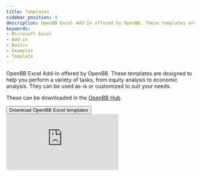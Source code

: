 ```yaml
---
title: Templates
sidebar_position: 4
description: OpenBB Excel Add-In offered by OpenBB. These templates are designed to help you perform a variety of tasks, from equity analysis to economic analysis. They can be used as-is or customized to suit your needs.
keywords:
- Microsoft Excel
- Add-in
- Basics
- Examples
- Template
---
```


OpenBB Excel Add-In offered by OpenBB. These templates are designed to help you perform a variety of tasks, from equity analysis to economic analysis. They can be used as-is or customized to suit your needs.

These can be downloaded in the [OpenBB Hub](https://my.openbb.co).

<div className="flex-grow flex items-center justify-center my-5">
    <a href="https://my.openbb.co/app/excel">
        <button
            className="bg-grey-200 hover:bg-grey-400 dark:bg-[#303038] dark:hover:bg-grey-600 text-grey-900 dark:text-grey-200 text-sm font-medium py-2 px-4 rounded"
        >
            Download OpenBB Excel templates
        </button>
    </a>
</div>

<div style={{display: 'flex', justifyContent: 'center'}}>
    <iframe
        style={{width: '800px', height: '450px', display: 'block', margin: '0 auto'}}
        src="https://www.youtube.com/embed/zo54iIkEd_Y?si=8dT8cghep4ale8oO"
        title="YouTube video player"
        frameBorder="0"
        allow="accelerometer; autoplay; clipboard-write; encrypted-media; gyroscope; picture-in-picture; web-share"
    />
</div>

## OpenBB Excel templates

![Excel Template 1](https://github.com/OpenBB-finance/OpenBBTerminal/assets/25267873/d857d8ff-58d8-4037-a368-301a9b4178cc)

![Excel Template 2](https://github.com/OpenBB-finance/OpenBBTerminal/assets/25267873/5f45f38d-19bc-48ae-bf2a-caae3b270d84)
